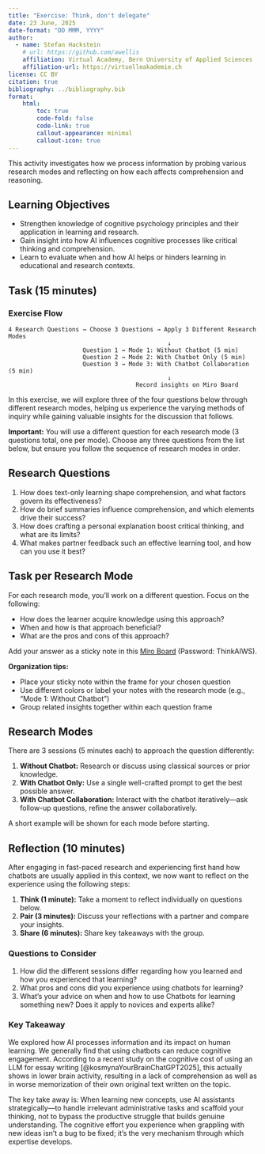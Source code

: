 ```yaml
---
title: "Exercise: Think, don't delegate"
date: 23 June, 2025
date-format: "DD MMM, YYYY"
author: 
  - name: Stefan Hackstein
    # url: https://github.com/awellis
    affiliation: Virtual Academy, Bern University of Applied Sciences
    affiliation-url: https://virtuelleakademie.ch
license: CC BY
citation: true
bibliography: ../bibliography.bib
format:
    html:
        toc: true
        code-fold: false
        code-link: true
        callout-appearance: minimal
        callout-icon: true
---
```


This activity investigates how we process information by probing various research modes and reflecting on how each affects comprehension and reasoning.

## Learning Objectives

 - Strengthen knowledge of cognitive psychology principles and their application in learning and research.
 - Gain insight into how AI influences cognitive processes like critical thinking and comprehension.
 - Learn to evaluate when and how AI helps or hinders learning in educational and research contexts.


## Task (15 minutes)

<!-- ::: {.callout-important} -->
### Exercise Flow

```
4 Research Questions → Choose 3 Questions → Apply 3 Different Research Modes
                                             ↓
                     Question 1 → Mode 1: Without Chatbot (5 min)
                     Question 2 → Mode 2: With Chatbot Only (5 min)  
                     Question 3 → Mode 3: With Chatbot Collaboration (5 min)
                                             ↓
                                    Record insights on Miro Board
```
<!-- ::: -->

In this exercise, we will explore three of the four questions below through different research modes, helping us experience the varying methods of inquiry while gaining valuable insights for the discussion that follows.

**Important:** You will use a different question for each research mode (3 questions total, one per mode). Choose any three questions from the list below, but ensure you follow the sequence of research modes in order.


::: {.callout-note collapse="true"}
## Research Questions

1. How does text-only learning shape comprehension, and what factors govern its effectiveness?
2. How do brief summaries influence comprehension, and which elements drive their success?
3. How does crafting a personal explanation boost critical thinking, and what are its limits?
4. What makes partner feedback such an effective learning tool, and how can you use it best?
:::


::: {.pro-tip collapse="false"}
## Task per Research Mode

For each research mode, you'll work on a different question. Focus on the following:

- How does the learner acquire knowledge using this approach?
- When and how is that approach beneficial?
- What are the pros and cons of this approach?

Add your answer as a sticky note in this [Miro Board](https://miro.com/app/board/uXjVImDtm9s=/?share_link_id=59226697931) (Password: ThinkAIWS).

**Organization tips:**

- Place your sticky note within the frame for your chosen question
- Use different colors or label your notes with the research mode (e.g., "Mode 1: Without Chatbot")
- Group related insights together within each question frame
:::

::: {.pro-tip collapse="false"}
## Research Modes

There are 3 sessions (5 minutes each) to approach the question differently:

1. **Without Chatbot:** Research or discuss using classical sources or prior knowledge.
2. **With Chatbot Only:** Use a single well-crafted prompt to get the best possible answer.
3. **With Chatbot Collaboration:** Interact with the chatbot iteratively—ask follow-up questions, refine the answer collaboratively.

A short example will be shown for each mode before starting.

:::



::: {.callout-note collapse="true"}
## Reflection (10 minutes)

After engaging in fast-paced research and experiencing first hand how chatbots are usually applied in this context, we now want to reflect on the experience using the following steps:

1. **Think (1 minute):** Take a moment to reflect individually on questions below.  
2. **Pair (3 minutes):** Discuss your reflections with a partner and compare your insights.  
3. **Share (6 minutes):** Share key takeaways with the group.

### Questions to Consider
1. How did the different sessions differ regarding how you learned and how you experienced that learning?
2. What pros and cons did you experience using chatbots for learning?
3. What's your advice on when and how to use Chatbots for learning something new? Does it apply to novices and experts alike?
::: 

### Key Takeaway

We explored how AI processes information and its impact on human learning.
We generally find that using chatbots can reduce cognitive engagement.
According to a recent study on the cognitive cost of using an LLM for essay writing [@kosmynaYourBrainChatGPT2025], this actually shows in lower brain activity, resulting in a lack of comprehension as well as in worse memorization of their own original text written on the topic.

The key take away is: When learning new concepts, use AI assistants strategically—to handle irrelevant administrative tasks and scaffold your thinking, not to bypass the productive struggle that builds genuine understanding. The cognitive effort you experience when grappling with new ideas isn't a bug to be fixed; it's the very mechanism through which expertise develops.